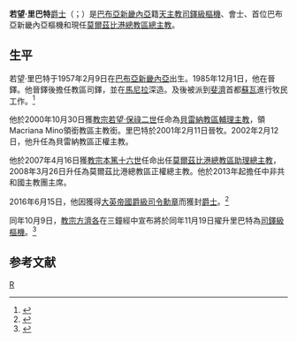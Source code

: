 {{blpsources|time=2019-08-27T13:53:17+00:00}}
{{Infobox Christian leader
| type             = Cardinal
| honorific-prefix =
| name             = 若望·里巴特爵士<br />Sir John Ribat
| honorific-suffix = {{link-en|聖十字架會|Marianites of Holy Cross}}
| title            = [[天主教莫爾茲比港總教區|天主教莫爾茲比港總教區總主教]]
| image            = John_Ribat_(cropped).jpg
| archdiocese      = 莫爾茲比港
| province         = 
| metropolis       = 
| diocese          = 
| see              =
| elected          = 
| appointed        = 2008年3月26日
| enthroned        = 
| term             = 
| term_start       = 
| term_end         = 
| predecessor      = Brian James Barnes
| successor        = 
| other_post       = 
<!---------- Orders ---------->
| ordination       = 1985年12月1日
| ordained_by      = 
| consecration     = 2001年2月11日
| consecrated_by   = 
| cardinal         = 2016年11月19日
| created_cardinal_by = [[教宗方濟各|教宗方濟各]]
| rank             = [[樞機|司鐸級樞機]]
<!---------- Personal details ---------->
| birth_name       = John Ribat
| birth_date       = {{Birth date and age|1957|02|09|df=yes}}
| birth_place      = [[巴布亞新畿內亞|巴布亞新畿內亞]][[東新不列顛省|東新不列顛省]]沃拉沃諾
| death_date       = 
| death_place      = 
| buried           = 
| tomb             = 
| resting_place_coordinates = 
| nationality      = [[巴布亞新畿內亞|巴布亞新畿內亞]]
| religion         = [[天主教|天主教]]
| residence        = 
| parents          = 
| profession       = 
| previous_post    = {{unbulleted list|[[天主教貝雷納教區|貝雷納教區輔理主教]]（2000年－2002年）|貝雷納教區主教（2002年－2007年）|莫爾茲比港總教區助理總主教（2007年－2008年）}}
| education        =
| alma_mater       = 
| motto            = Peace through Jesus' Heart
| signature        = 
| signature_alt    = 
| coat_of_arms     = Coat of arms of John Ribat.svg
| coat_of_arms_alt = 
}}
'''若望·里巴特'''[[爵士|爵士]]{{KBE}}（{{lang-en|Sir John Ribat}}；{{bd|1957年|2月9日|catIdx= John Ribat}}）是[[巴布亞新畿內亞|巴布亞新畿內亞]]籍[[天主教|天主教]][[樞機|司鐸級樞機]]、{{link-en|聖十字架會|Holy Ghost Fathers}}會士、首位巴布亞新畿內亞樞機和現任[[天主教莫爾茲比港總教區|莫爾茲比港總教區總主教]]。

==生平==
若望·里巴特于1957年2月9日在[[巴布亞新畿內亞|巴布亞新畿內亞]]出生。1985年12月1日，他在{{link-en|聖神會|Holy Ghost Fathers}}晉鐸。他晉鐸後擔任教區司鐸，並在[[馬尼拉|馬尼拉]]深造。及後被派到[[斐濟|斐濟]]首都[[蘇瓦|蘇瓦]]進行牧民工作。<ref name=register>{{cite news | url = http://www.catholicregister.org/home/international/item/23451-papua-new-guinea-s-first-cardinal-to-represent-catholics-in-small-places | work = The Catholic Register | accessdate = 2016-11-22| date = 2016-10-28 | title = Papua New Guinea's first cardinal to represent Catholics in 'small places' | first = Jonathan | last = Luxmoore | agency = 天主教通訊社}}</ref>

他於2000年10月30日獲[[教宗若望·保祿二世|教宗若望·保祿二世]]任命為[[天主教貝雷納教區|貝雷納教區輔理主教]]，領Macriana Mino領銜教區主教銜。里巴特於2001年2月11日晉牧。2002年2月12日，他升任為貝雷納教區正權主教。

他於2007年4月16日獲[[教宗本篤十六世|教宗本篤十六世]]任命出任[[天主教莫爾茲比港總教區|莫爾茲比港總教區助理總主教]]，2008年3月26日升任為莫爾茲比港總教區正權總主教。他於2013年起擔任中非共和國主教團主席。

2016年6月15日，他因獲得[[大英帝國勳章|大英帝國爵級司令勳章]]而獲封[[爵士|爵士]]。<ref name="Miranda20161119">{{cite web |last1=Miranda |first1=Salvador |title=Consistory of November 19, 2016 (III) |url=https://webdept.fiu.edu/~mirandas/bios2016.htm |publisher=Florida International University |accessdate=2019-08-27 |archiveurl=https://web.archive.org/web/20190827134548/https://webdept.fiu.edu/~mirandas/bios2016.htm |archivedate=2019-08-27 |language=en}}</ref>

同年10月9日，[[教宗方濟各|教宗方濟各]]在三鐘經中宣布將於同年11月19日擢升里巴特為[[樞機|司鐸級樞機]]。<ref>{{cite web | url=http://saltandlighttv.org/chinese/consistory-for-new-cardinals-2016/ | title=教宗將於慈悲禧年閉幕前夕擢升17名樞機 | publisher=鹽與光 | date=2016-10-09 | accessdate=2016-10-03 | language=zh}}</ref>

== 参考文献 ==
{{reflist}}

{{樞機團}}
{{Authority control}}

[[Category:中非共和國樞機|R]]